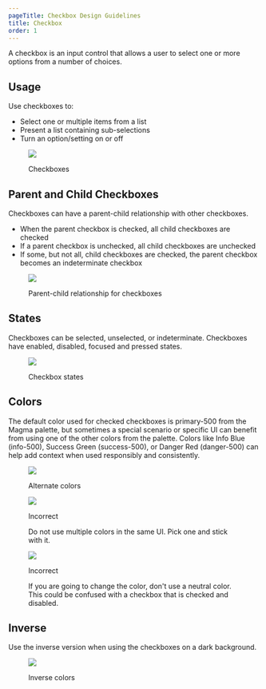 ```yaml
---
pageTitle: Checkbox Design Guidelines
title: Checkbox
order: 1
---
```



<PageContent componentName="checkbox" type="design">

<LeadParagraph>
  A checkbox is an input control that allows a user to select one or more
  options from a number of choices.
</LeadParagraph>

## Usage

Use checkboxes to:

- Select one or multiple items from a list
- Present a list containing sub-selections
- Turn an option/setting on or off

<figure>
  <div className="image-container">
    <img src="../../images/selection-controls/Checkbox-example.png" alt=" " />
  </div>
  <figcaption>
    <p>Checkboxes</p>
  </figcaption>
</figure>

## Parent and Child Checkboxes

Checkboxes can have a parent-child relationship with other checkboxes.

- When the parent checkbox is checked, all child checkboxes are checked
- If a parent checkbox is unchecked, all child checkboxes are unchecked
- If some, but not all, child checkboxes are checked, the parent checkbox becomes an indeterminate checkbox

<figure>
  <div className="image-container">
    <img
      src="../../images/selection-controls/Checkbox-parent-child-example.png"
      alt=" "
    />
  </div>
  <figcaption>
    <p>Parent-child relationship for checkboxes</p>
  </figcaption>
</figure>

## States

Checkboxes can be selected, unselected, or indeterminate. Checkboxes have enabled, disabled, focused and pressed states.

<figure>
  <div className="image-container">
    <img src="../../images/selection-controls/Checkbox-states.png" alt=" " />
  </div>
  <figcaption>
    <p>Checkbox states</p>
  </figcaption>
</figure>

## Colors

The default color used for checked checkboxes is primary-500 from the Magma palette, but sometimes a special scenario or specific UI can benefit from using one of the other colors from the palette. Colors like Info Blue (info-500), Success Green (success-500), or Danger Red (danger-500) can help add context when used responsibly and consistently.

<figure>
  <div className="image-container">
    <img
      src="../../images/selection-controls/Checkbox-alternate-colors.png"
      alt=" "
    />
  </div>
  <figcaption>
    <p>Alternate colors</p>
  </figcaption>
</figure>

<div className="two-col">
  <div className="row">
    <div className="col col-1">
      <figure>
        <img
          src="../../images/selection-controls/Checkbox-incorrect-multi-color.png"
          alt=" "
        />
        <figcaption>
          <p className="title title-incorrect">Incorrect</p>
          <p>
            Do not use multiple colors in the same UI. Pick one and stick with
            it.
          </p>
        </figcaption>
      </figure>
    </div>
    <div className="col col-2">
      <figure>
        <img
          src="../../images/selection-controls/Checkbox-incorrect-neutral.png"
          alt=" "
        />
        <figcaption>
          <p className="title title-incorrect">Incorrect</p>
          <p>
            If you are going to change the color, don't use a neutral color.
            This could be confused with a checkbox that is checked and disabled.
          </p>
        </figcaption>
      </figure>
    </div>
  </div>
</div>

## Inverse

Use the inverse version when using the checkboxes on a dark background.

<figure>
  <div className="image-container">
    <img src="../../images/selection-controls/Checkbox-inverse.png" alt=" " />
  </div>
  <figcaption>
    <p>Inverse colors</p>
  </figcaption>
</figure>

</PageContent>
